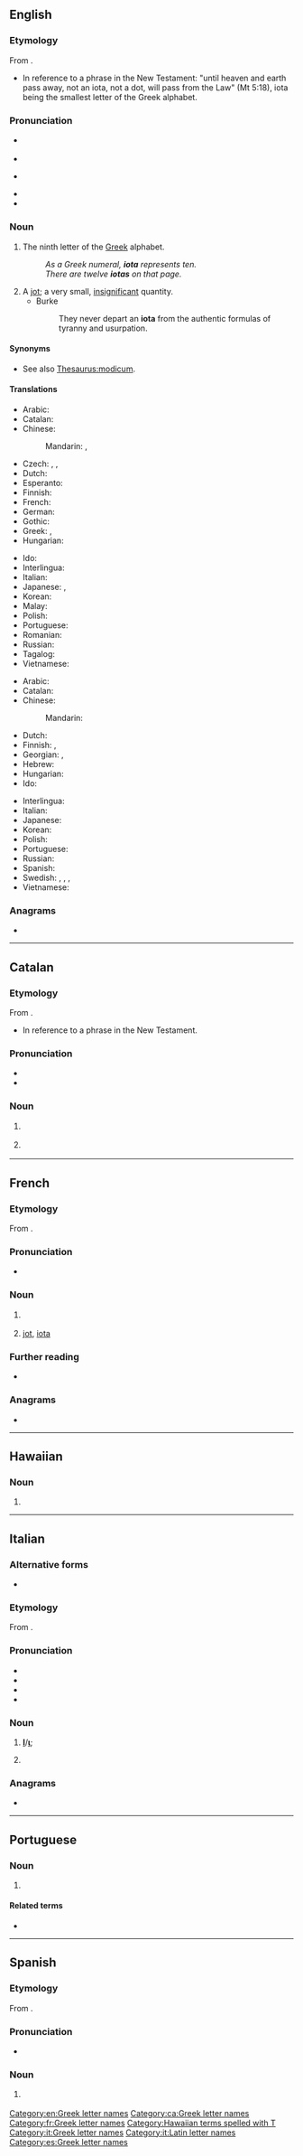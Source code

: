 {{also|Iota|IOTA|ióta}}
==English==
{{was wotd|2008|June|8}}
{{letter_disp2|theta|[[Image:Greek_uc_iota.png|20px]][[Image:Greek_lc_iota.png|18px]]|kappa|ἰῶτα|Ι|ι}}

===Etymology===
From {{bor|en|grc|ἰῶτα}}.
* {{sense|jot}} In reference to a phrase in the New Testament: "until heaven and earth pass away, not an iota, not a dot, will pass from the Law" (Mt 5:18), iota being the smallest letter of the Greek alphabet.

===Pronunciation===
* {{a|UK}} {{IPA|/aɪˈəʊtə/|lang=en}}
* {{rhymes|əʊtə|lang=en}}
* {{a|US}} {{IPA|/aɪˈoʊtə/|lang=en}}
* {{audio|en-us-iota.ogg|Audio (US)|lang=en}}
* {{audio|en-au-iota.ogg|Audio (AU)|lang=en}}

===Noun===
{{en-noun}}

# The ninth letter of the [[Greek]] alphabet.
#: ''As a Greek numeral, '''iota''' represents ten.''
#: ''There are twelve '''iotas''' on that page.''
# A [[jot]]; a very small, [[insignificant]] quantity.
#* Burke
#*: They never depart an '''iota''' from the authentic formulas of tyranny and usurpation.

====Synonyms====
* {{sense|jot}} See also [[Thesaurus:modicum]].

====Translations====
{{trans-top|Greek letter}}
* Arabic: {{t|ar|إِيُوتَا|f}}
* Catalan: {{t+|ca|iota|f}}
* Chinese:
*: Mandarin: {{t+|cmn|約塔|sc=Hani}}, {{t+|cmn|约塔|tr=yāotǎ|sc=Hani}}
* Czech: {{t|cs|jota|f}}, {{t|cs|iota|f}}, {{t|cs|ióta|f}}
* Dutch: {{t+|nl|jota|c}}
* Esperanto: {{t+|eo|joto}}
* Finnish: {{t+|fi|ioota}}
* French: {{t+|fr|iota|m}}
* German: {{t+|de|Jota|n}}
* Gothic: {{t|got|𐌾𐍉𐍄𐌰|n}}
* Greek: {{t+|el|γιώτα|n}}, {{t+|el|ιώτα|n}}
* Hungarian: {{t|hu|ióta}}
{{trans-mid}}
* Ido: {{t+|io|iota}}
* Interlingua: {{t|ia|iota}}
* Italian: {{t+|it|iota}}
* Japanese: {{t|ja|イオタ|tr=iota}}, {{t|ja|イオータ|tr=iōta|sc=Jpan}}
* Korean: {{t+|ko|요타}}
* Malay: {{t|ms|iota}}
* Polish: {{t+|pl|jota|f}}
* Portuguese: {{t+|pt|iota|m}}
* Romanian: {{t|ro|iota}}
* Russian: {{t+|ru|йо́та|f}}
* Tagalog: {{t|tl|iyota}}
* Vietnamese: {{t-needed|vi}}
{{trans-bottom}}

{{trans-top|small quantity}}
* Arabic: {{t-needed|ar}}
* Catalan: {{t+|ca|iota|f}}
* Chinese:
*: Mandarin: {{t-needed|cmn}}
* Dutch: {{t+|nl|jota|c}}
* Finnish: {{t+|fi|hitunen}}, {{t|fi|hiven}}
* Georgian: {{t|ka|იოტა}}, {{t|ka|ერთი ბეწო}}
* Hebrew: {{t+|he|קוֹצוֹ שֶׁל יוֹד|m|tr=qotzó shel yod}}
* Hungarian: {{t|hu|jotta}}
* Ido: {{t+|io|iota}}
{{trans-mid}}
* Interlingua: {{t|ia|iota}}
* Italian: {{t+|it|briciolo|m}}
* Japanese: {{t-needed|ja}}
* Korean: {{t-needed|ko}}
* Polish: {{t+|pl|jota|f}}
* Portuguese: {{t+|pt|pingo|m}}
* Russian: {{t+|ru|йо́та|f}}
* Spanish: {{t+|es|poco}}
* Swedish: {{t+|sv|jota|n}}, {{t+|sv|dugg|n}}, {{t+|sv|dyft|n}}, {{t+|sv|smula|c}}
* Vietnamese: {{t-needed|vi}}
{{trans-bottom}}

===Anagrams===
* {{anagrams|en|a=aiot|Oita}}

[[Category:en:Greek letter names]]

----

==Catalan==
{{wikipedia|lang=ca}}

===Etymology===
From {{etyl|grc|ca}} {{m|grc|ἰῶτα}}.
* {{sense|jot}} In reference to a phrase in the New Testament.

===Pronunciation===
* {{ca-IPA|ò}}
* {{hyphenation|io|ta|lang=ca}}

===Noun===
{{ca-noun|f}}

# {{l|en|iota}} {{gloss|Greek letter}}
# {{l|en|iota}} {{gloss|small amount}}

[[Category:ca:Greek letter names]]

----

==French==
{{wikipedia|lang=fr|Iota (lettre de l'alphabet grec)|Iota}}

===Etymology===
From {{etyl|grc|fr}} {{m|grc|ἰῶτα}}.

===Pronunciation===
* {{fr-IPA}}

===Noun===
{{fr-noun|m|iota}}

# {{l|en|iota}} {{gloss|Greek letter}}
# [[jot]], [[iota]] {{gloss|negligible amount}}

===Further reading===
* {{R:TLFi}}

===Anagrams===
* {{l|fr|ôtai}}

[[Category:fr:Greek letter names]]

----

==Hawaiian==

===Noun===
{{haw-noun}}

# {{Latn-def|haw|name|J|j}}

[[Category:Hawaiian terms spelled with T]]

----

==Italian==

===Alternative forms===
* {{l|it|jota}} {{qualifier|obsolete}}

===Etymology===
From {{etyl|grc|it}} {{m|grc|ἰῶτα}}.

===Pronunciation===
* {{IPA|/ˈjɔ.ta/|[ˈjɔːt̪ä]|lang=it}}
* {{rhymes|ɔta|lang=it}}
* {{it-stress|iòta}}
* {{hyphenation|io|ta|lang=it}}

===Noun===
{{head|it|noun|g=m|g2=f|invariable}}
{{wikipedia|lang=it|Iota (lettera)|Iota}}

# {{n-g|The name of the [[Appendix:Greek script|Greek-script]] letter}} '''[[Ι]]'''/'''[[ι]]'''; {{l|en|iota}}
# {{lb|it|obsolete}} {{synonym of|i lunga|lang=it}}

===Anagrams===
* {{l|it|iato}}

[[Category:it:Greek letter names]]
[[Category:it:Latin letter names]]

----

==Portuguese==

===Noun===
{{pt-noun|m}}

# {{l|en|iota}} {{gloss|the ninth Greek letter: ι, Ι}}

====Related terms====
* {{l|pt|jota}}

----

==Spanish==
{{wikipedia|lang=es|Ι|Iota}}

===Etymology===
From {{etyl|grc|es}} {{m|grc|ἰῶτα}}.

===Pronunciation===
* {{es-IPA|yota}}

===Noun===
{{es-noun|f}}

# {{l|en|iota}} {{gloss|Greek letter}}

[[Category:es:Greek letter names]]